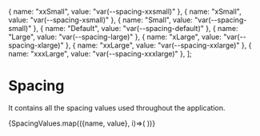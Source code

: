 
<Meta title="Design System/Spacing" />

  { name: "xxSmall", value: "var(--spacing-xxsmall)" },
  { name: "xSmall", value: "var(--spacing-xsmall)" },
  { name: "Small", value: "var(--spacing-small)" },
  { name: "Default", value: "var(--spacing-default)" },
  { name: "Large", value: "var(--spacing-large)" },
  { name: "xLarge", value: "var(--spacing-xlarge)" },
  { name: "xxLarge", value: "var(--spacing-xxlarge)" },
  { name: "xxxLarge", value: "var(--spacing-xxxlarge)" },
];

# Spacing

It contains all the spacing values used throughout the application.

<Canvas>

<Spacing>
{SpacingValues.map(({name, value}, i)=>(
    <Spacing.Item name={name} value={value} />
))}

</Spacing>

</Canvas>

